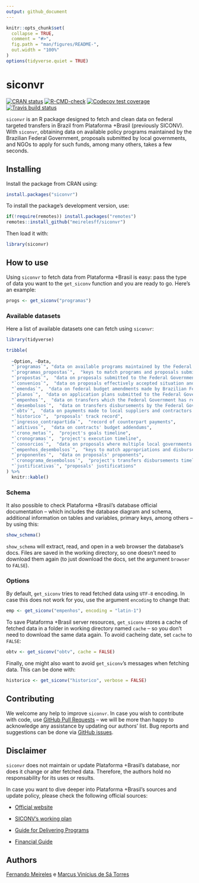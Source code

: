 ```yaml
---
output: github_document
---
```


<!-- README.md is generated from README.Rmd. Please edit that file -->

```r
knitr::opts_chunk$set(
  collapse = TRUE,
  comment = "#>",
  fig.path = "man/figures/README-",
  out.width = "100%"
)
options(tidyverse.quiet = TRUE)
```

# siconvr

<!-- badges: start -->
  [![CRAN status](https://www.r-pkg.org/badges/version/siconvr)](https://CRAN.R-project.org/package=siconvr)
  [![R-CMD-check](https://github.com/meirelesff/siconvr/workflows/R-CMD-check/badge.svg)](https://github.com/meirelesff/siconvr/actions)
[![Codecov test coverage](https://codecov.io/gh/meirelesff/siconvr/branch/main/graph/badge.svg)](https://codecov.io/gh/meirelesff/siconvr?branch=main)
[![Travis build status](https://travis-ci.com/meirelesff/siconvr.svg?branch=main)](https://travis-ci.com/meirelesff/siconvr)
<!-- badges: end -->


`siconvr` is an R package designed to fetch and clean data on federal targeted transfers in Brazil from Plataforma +Brasil (previously SICONV). With `siconvr`, obtaining data on available policy programs maintained by the Brazilian Federal Government, proposals submitted by local governments, and NGOs to apply for such funds, among many others, takes a few seconds. 


## Installing

Install the package from CRAN using:

```r
install.packages("siconvr")
```


To install the package's development version, use:

```r
if(!require(remotes)) install.packages("remotes")
remotes::install_github("meirelesff/siconvr")
```


Then load it with:

```r
library(siconvr)
```


## How to use

Using `siconvr` to fetch data from Plataforma +Brasil is easy: pass the type of data you want to the `get_siconv` function and you are ready to go. Here's an example:


```r
progs <- get_siconv("programas")
```

### Available datasets

Here a list of available datasets one can fetch using `siconvr`:

```r
library(tidyverse)

tribble(
  
  ~Option, ~Data,
  "`programas`", "data on available programs maintained by the Federal Government",
  "`programas_propostas`",  "keys to match programs and proposals submitted to the Federal Government",
  "`propostas`",  "data on proposals submitted to the Federal Government",
  "`convenios`",  "data on proposals effectively accepted situation and amount transferred by the Federal Government",
  "`emendas`",  "data on federal budget amendments made by Brazilian Federal Deputies and Senators, amount transferred and the transference recipient;",
  "`planos`",  "data on application plans submitted to the Federal Government. This document includes all goods, services and works required by the covenant to accomplish the project",
  "`empenhos`",  "data on transfers which the Federal Government has reserved its budget to pay the covenant when the project ends",
  "`desembolsos`",  "data on transfers disbursements by the Federal Government",
  "`obtv`",  "data on payments made to local suppliers and contractors hired to execute funded projects",
  "`historico`",  "proposals' track record",
  "`ingresso_contrapartida`",  "record of counterpart payments",
  "`aditivos`",  "data on contracts' budget addendums",
  "`crono_metas`",  "project's goals timeline",
  "`cronogramas`",  "project's execution timeline",
  "`consorcios`",  "data on proposals where multiple local governments or private entities cooperate to request federal resources",
  "`empenhos_desembolsos`",  "keys to match appropriations and disbursements by Federal Government",
  "`proponentes`",  "data on proposals' proponents",
  "`cronograma_desembolsos`",  "project's transfers disbursements timeline",
  "`justificativas`", "proposals' justifications"
) %>%
  knitr::kable()
```


### Schema

It also possible to check Plataforma +Brasil's database official documentation -- which includes the database diagram and schema, additional information on tables and variables, primary keys, among others -- by using this:

```r
show_schema()
```


`show_schema` will extract, read, and open in a web browser the database's docs. Files are saved in the working directory, so one doesn't need to download them again (to just download the docs, set the argument `browser` to `FALSE`).



### Options

By default, `get_siconv` tries to read fetched data using `UTF-8` encoding. In case this does not work for you, use the argument `encoding` to change that:

```r
emp <- get_siconv("empenhos", encoding = "latin-1")
```


To save Plataforma +Brasil server resources, `get_siconv` stores a cache of fetched data in a folder in working directory named `cache` -- so you don't need to download the same data again. To avoid cacheing date, set `cache` to `FALSE`:

```r
obtv <- get_siconv("obtv", cache = FALSE)
```

Finally, one might also want to avoid `get_siconv`'s messages when fetching data. This can be done with:

```r
historico <- get_siconv("historico", verbose = FALSE)
```



## Contributing

We welcome any help to improve `siconvr`. In case you wish to contribute with code, use [GitHub Pull Requests](https://docs.github.com/pt/github/collaborating-with-issues-and-pull-requests/creating-a-pull-request) -- we will be more than happy to acknowledge any assistance by updating our authors' list. Bug reports and suggestions can be done via [GitHub issues](https://github.com/meirelesff/siconvr/issues).


## Disclaimer

`siconvr` does not maintain or update Plataforma +Brasil's database, nor does it change or alter fetched data. Therefore, the authors hold no responsability for its uses or results.

In case you want to dive deeper into Plataforma +Brasil's sources and update policy, please check the following official sources:

- [Official website](http://plataformamaisbrasil.gov.br/)

- [SICONV's working plan](https://static.fecam.net.br/uploads/1542/arquivos/1302090_MODULO_A_SICONV_6_PLANO_DE_TRABALHO.pdf)

- [Guide for Delivering Programs](http://plataformamaisbrasil.gov.br/images/Disponibilizacao_de_Programas.pdf)

- [Financial Guide](http://plataformamaisbrasil.gov.br/images/manuais/M%C3%B3dulo_Fundo_a_Fundo/Tranfer%C3%AAncia/3_Manual_de_Cadastro_de_Conta_Banc%C3%A1ria_e_Empenho_-_Repassador_-_Transfer%C3%AAncia.pdf)


## Authors

[Fernando Meireles](https://fmeireles.com/) e [Marcus Vinícius de Sá Torres](https://marcustorresz.github.io/)


